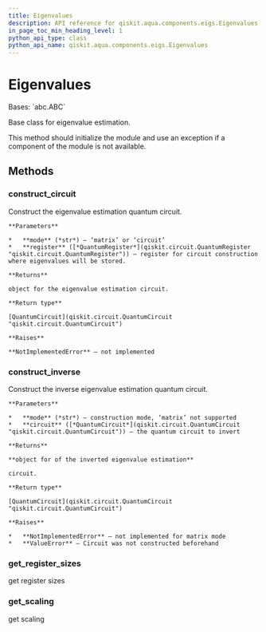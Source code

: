```yaml
---
title: Eigenvalues
description: API reference for qiskit.aqua.components.eigs.Eigenvalues
in_page_toc_min_heading_level: 1
python_api_type: class
python_api_name: qiskit.aqua.components.eigs.Eigenvalues
---
```


# Eigenvalues

<Class id="qiskit.aqua.components.eigs.Eigenvalues" isDedicatedPage={true} github="https://github.com/qiskit-community/qiskit-aqua/tree/stable/0.9/qiskit/aqua/components/eigs/eigs.py" signature="Eigenvalues" modifiers="class">
  Bases: `abc.ABC`

  Base class for eigenvalue estimation.

  This method should initialize the module and use an exception if a component of the module is not available.

  ## Methods

  ### construct\_circuit

  <Function id="qiskit.aqua.components.eigs.Eigenvalues.construct_circuit" signature="Eigenvalues.construct_circuit(mode, register=None)" modifiers="abstract">
    Construct the eigenvalue estimation quantum circuit.

    **Parameters**

    *   **mode** (*str*) – ‘matrix’ or ‘circuit’
    *   **register** ([*QuantumRegister*](qiskit.circuit.QuantumRegister "qiskit.circuit.QuantumRegister")) – register for circuit construction where eigenvalues will be stored.

    **Returns**

    object for the eigenvalue estimation circuit.

    **Return type**

    [QuantumCircuit](qiskit.circuit.QuantumCircuit "qiskit.circuit.QuantumCircuit")

    **Raises**

    **NotImplementedError** – not implemented
  </Function>

  ### construct\_inverse

  <Function id="qiskit.aqua.components.eigs.Eigenvalues.construct_inverse" signature="Eigenvalues.construct_inverse(mode, circuit)">
    Construct the inverse eigenvalue estimation quantum circuit.

    **Parameters**

    *   **mode** (*str*) – construction mode, ‘matrix’ not supported
    *   **circuit** ([*QuantumCircuit*](qiskit.circuit.QuantumCircuit "qiskit.circuit.QuantumCircuit")) – the quantum circuit to invert

    **Returns**

    **object for of the inverted eigenvalue estimation**

    circuit.

    **Return type**

    [QuantumCircuit](qiskit.circuit.QuantumCircuit "qiskit.circuit.QuantumCircuit")

    **Raises**

    *   **NotImplementedError** – not implemented for matrix mode
    *   **ValueError** – Circuit was not constructed beforehand
  </Function>

  ### get\_register\_sizes

  <Function id="qiskit.aqua.components.eigs.Eigenvalues.get_register_sizes" signature="Eigenvalues.get_register_sizes()" modifiers="abstract">
    get register sizes
  </Function>

  ### get\_scaling

  <Function id="qiskit.aqua.components.eigs.Eigenvalues.get_scaling" signature="Eigenvalues.get_scaling()" modifiers="abstract">
    get scaling
  </Function>
</Class>


